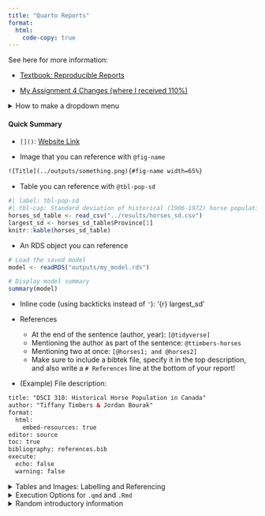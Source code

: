 ```yaml
---
title: "Quarto Reports"
format:
  html:
    code-copy: true
---
```


See here for more information:

- [Textbook: Reproducible Reports](https://ubc-dsci.github.io/reproducible-and-trustworthy-workflows-for-data-science/lectures/160-reproducible-reports.html)

- [My Assignment 4 Changes (where I received 110%)](https://github.com/hlan22/dsci-310-assignment-4)

<details>
<summary>How to make a dropdown menu</summary>
I figured I would start with this first, since I will be using it throughout the page. It won't be useful for a final exam, but it is useful for making a final exam website!

Here is what it looks like in raw markdown:

```html
<details>
<summary>How to make a dropdown menu</summary>
blah blah blah
</details>
```

And here is it so that it is easy to copy and paste to use:

```html
<details>
<summary> </summary>

</details>
```

Side note: you can only copy a code block easily when you specify the code type in the `'''` backticks section!

</details>

#### Quick Summary

* `[]()`: [Website Link](pages/quarto_docs.qmd)

* Image that you can reference with `@fig-name`

```html
![Title](../outputs/something.png){#fig-name width=65%}
```

* Table you can reference with `@tbl-pop-sd`

```r
#| label: tbl-pop-sd
#| tbl-cap: Standard deviation of historical (1906-1972) horse populations for each Canadian province
horses_sd_table <- read_csv("../results/horses_sd.csv")
largest_sd <- horses_sd_table$Province[1]
knitr::kable(horses_sd_table)
```

* An RDS object you can reference

```r
# Load the saved model
model <- readRDS("outputs/my_model.rds")

# Display model summary
summary(model)
```

* Inline code (using backticks instead of `'`): '{r} largest_sd'

* References
  
  * At the end of the sentence (author, year): `[@tidyverse]`
  * Mentioning the author as part of the sentence: `@ttimbers-horses`
  * Mentioning two at once: `[@horses1; and @horses2]`
  * Make sure to include a bibtek file, specify it in the top description, and also write a `# References` line at the bottom of your report!

* (Example) File description:

```html
title: "DSCI 310: Historical Horse Population in Canada"
author: "Tiffany Timbers & Jordan Bourak"
format:
  html:
    embed-resources: true
editor: source
toc: true
bibliography: references.bib
execute:
  echo: false
  warning: false
```


<details>
<summary>Tables and Images: Labelling and Referencing </summary>

* Info about figures: <https://quarto.org/docs/authoring/figures.html>
</details>



<details>
<summary>Execution Options for `.qmd` and `.Rmd` </summary>

| Execution Option | Description | Values |
|-------------------|------------------------|-----------------------------|
| `eval` | Evaluate the code chunk (if false, just echos the code into the output). | `true` <br> `false` |
| `echo` | Include the source code in output. | `true` <br> `false` <br> `fenced` |
| `output` | Include the results of executing the code in the output. | `true` <br> `false` <br> `asis` (raw markdown, without Quarto’s standard enclosing markdown) |
| `warning` | Include warnings in the output. | `true` <br> `false` |
| `error` | Include errors in the output (note: errors won't stop document processing). | `true` <br> `false` |
| `include` | Prevent any output (code or results) from being included. | `true` <br> `false` |
</details>



<details>
<summary>Random introductory information </summary>

* Quarto enables you to weave together content and executable code into a finished document. To learn more about Quarto see <https://quarto.org>.

* Quarto sets up the metadata at the start with 3 dashes at the top of the file. If you move it after/later in the document, it will not understand.

* The notation at the start is yaml, keys and values, just like github actions files

* markdown is a short cut version of html, but you can always write pure html in a document too

If you want the proper coloring to show up for code, but not actually run it, you can do:

```r
myfunc <- function(blah) {
   blah + 1
}
```

But it doesn't define it!

```r
myfunc <- function(blah) {
   blah + 1
}

myfunc(3)
```

```r
#| echo: false
#| include: false
#| 
```

These execution options are yaml key/value combinations, that is why it is false instead of FALSE (not r code, it is yaml).

* The reason we say echo - whatever you tell me, i'll spit back to you

* what about word wrapping? it is still considered line 9

You can turn off soft wrap long lines, but I don't like that option.

If you think about it from a git perspective, you have to find the change in the giant 5-line sentence.
That is why you can split up sentences, but as long as there is no space inbetween the sentences, they are rendered as one.

* Semantic line breaks; strategically breaking lines so that it is easier for version control

* `ctrl` `shift` `p` is find a command

</details>
